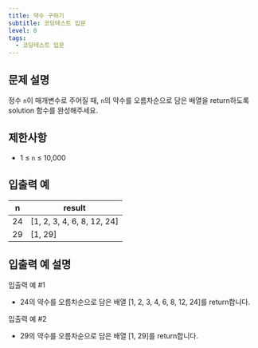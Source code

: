 ```yaml
---
title: 약수 구하기
subtitle: 코딩테스트 입문
level: 0
tags:
  - 코딩테스트 입문
---
```


## 문제 설명

정수 `n`이 매개변수로 주어질 때, `n`의 약수를 오름차순으로 담은 배열을 return하도록 solution 함수를 완성해주세요.

## 제한사항

- 1 ≤ `n` ≤ 10,000

## 입출력 예

| n   | result                       |
| --- | ---------------------------- |
| 24  | \[1, 2, 3, 4, 6, 8, 12, 24\] |
| 29  | \[1, 29\]                    |

## 입출력 예 설명

입출력 예 #1

- 24의 약수를 오름차순으로 담은 배열 \[1, 2, 3, 4, 6, 8, 12, 24\]를 return합니다.

입출력 예 #2

- 29의 약수를 오름차순으로 담은 배열 \[1, 29\]를 return합니다.
